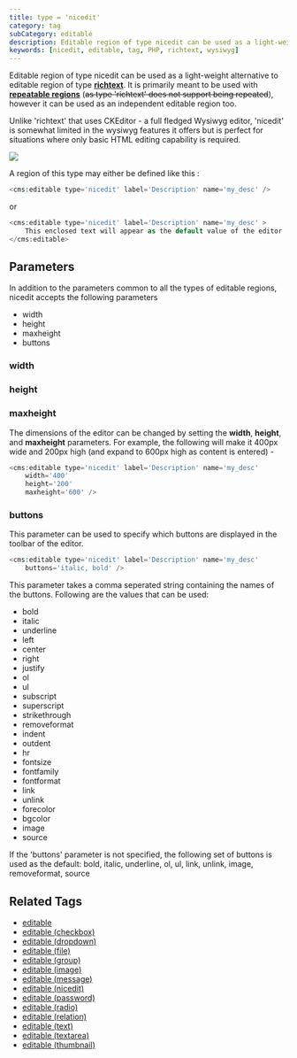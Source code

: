 ```yaml
---
title: type = 'nicedit'
category: tag
subCategory: editable
description: Editable region of type nicedit can be used as a light-weight alternative to editable region of type richtext.
keywords: [nicedit, editable, tag, PHP, richtext, wysiwyg]
---
```


Editable region of type nicedit can be used as a light-weight alternative to editable region of type [**richtext**](../richtext.html).
It is primarily meant to be used with [**repeatable regions**](../../../concepts/repeatable-regions.html) (<s>as type 'richtext' does not support being repeated</s>), however it can be used as an independent editable region too.

Unlike 'richtext' that uses CKEditor - a full fledged Wysiwyg editor, 'nicedit' is somewhat limited in the wysiwyg features it offers but is perfect for situations where only basic HTML editing capability is required.

![](../../../../assets/img/contents/editable-nicedit.png)

A region of this type may either be defined like this :

```php
<cms:editable type='nicedit' label='Description' name='my_desc' />
```

or

```php
<cms:editable type='nicedit' label='Description' name='my_desc' >
    This enclosed text will appear as the default value of the editor
</cms:editable>
```

## Parameters

In addition to the parameters common to all the types of editable regions, nicedit accepts the following parameters

*   width
*   height
*   maxheight
*   buttons

### width

### height

### maxheight

The dimensions of the editor can be changed by setting the **width**, **height**, and **maxheight** parameters. For example, the following will make it 400px wide and 200px high (and expand to 600px high as content is entered) -

```php
<cms:editable type='nicedit' label='Description' name='my_desc'
    width='400'
    height='200'
    maxheight='600' />
```

### buttons

This parameter can be used to specify which buttons are displayed in the toolbar of the editor.

```php
<cms:editable type='nicedit' label='Description' name='my_desc'
    buttons='italic, bold' />
```

This parameter takes a comma seperated string containing the names of the buttons.
Following are the values that can be used:

*   bold
*   italic
*   underline
*   left
*   center
*   right
*   justify
*   ol
*   ul
*   subscript
*   superscript
*   strikethrough
*   removeformat
*   indent
*   outdent
*   hr
*   fontsize
*   fontfamily
*   fontformat
*   link
*   unlink
*   forecolor
*   bgcolor
*   image
*   source

If the 'buttons' parameter is not specified, the following set of buttons is used as the default:
bold, italic, underline, ol, ul, link, unlink, image, removeformat, source

## Related Tags

*   [editable](../../editable.html)
*   [editable (checkbox)](../checkbox.html)
*   [editable (dropdown)](../dropdown.html)
*   [editable (file)](../file.html)
*   [editable (group)](../group.html)
*   [editable (image)](../image.html)
*   [editable (message)](../message.html)
*   [editable (nicedit)](../nicedit.html)
*   [editable (password)](../password.html)
*   [editable (radio)](../radio.html)
*   [editable (relation)](../relation.html)
*   [editable (text)](../text.html)
*   [editable (textarea)](../textarea.html)
*   [editable (thumbnail)](../thumbnail.html)